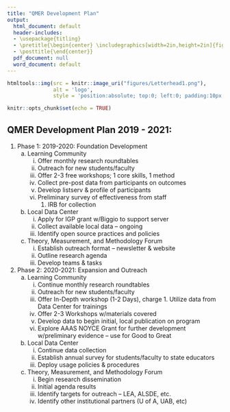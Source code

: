 ```yaml
---
title: "QMER Development Plan"
output:
  html_document: default
  header-includes:
  - \usepackage{titling}
  - \pretitle{\begin{center} \includegraphics[width=2in,height=2in]{figures/Letterhead1.png}}
  - \posttitle{\end{center}}
  pdf_document: null
  word_document: default
---
```


```r
htmltools::img(src = knitr::image_uri("figures/Letterhead1.png"), 
               alt = 'logo', 
               style = 'position:absolute; top:0; left:0; padding:10px;')
```

```r
knitr::opts_chunk$set(echo = TRUE)
```

## QMER Development Plan 2019 - 2021:

1.	Phase 1: 2019-2020: Foundation Development
    a.	Learning Community 
        i.	Offer monthly research roundtables
        ii.	Outreach for new students/faculty
        iii.	Offer 2-3 free workshops; 1 core skills, 1 method 
        iv.	Collect pre-post data from participants on outcomes
        v.	Develop listserv & profile of participants
        vi.	Preliminary survey of effectiveness from staff
            1.	IRB for collection
    b.	Local Data Center
        i.	Apply for IGP grant w/Biggio to support server
        ii.	Collect available local data – ongoing
        iii.	Identify open source practices and policies
    c.	Theory, Measurement, and Methodology Forum
        i.	Establish outreach format – newsletter & website
        ii.	Outline research agenda
        iii.	Develop teams & tasks

2.	Phase 2: 2020-2021: Expansion and Outreach
    a.	Learning Community
        i.	Continue monthly research roundtables
        ii.	Outreach for new students/faculty
        iii.	Offer In-Depth workshop (1-2 Days), charge
            1.	Utilize data from Data Center for trainings
        iv.	Offer 2-3 Workshops w/materials covered
        v.	Develop data to begin initial, local publication on program
        vi.	Explore AAAS NOYCE Grant for further development w/preliminary evidence – use for Good to Great
    b.	Local Data Center
        i.	Continue data collection
        ii.	Establish annual survey for students/faculty to state educators
        iii.	Deploy usage policies & procedures
    c.	Theory, Measurement, and Methodology Forum
        i.	Begin research dissemination 
        ii.	Initial agenda results
        iii.	Identify targets for outreach – LEA, ALSDE, etc. 
        iv.	Identify other institutional partners (U of A, UAB, etc)
